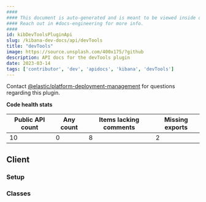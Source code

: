 ```yaml
---
####
#### This document is auto-generated and is meant to be viewed inside our experimental, new docs system.
#### Reach out in #docs-engineering for more info.
####
id: kibDevToolsPluginApi
slug: /kibana-dev-docs/api/devTools
title: "devTools"
image: https://source.unsplash.com/400x175/?github
description: API docs for the devTools plugin
date: 2023-03-14
tags: ['contributor', 'dev', 'apidocs', 'kibana', 'devTools']
---
```




Contact [@elastic/platform-deployment-management](https://github.com/orgs/elastic/teams/platform-deployment-management) for questions regarding this plugin.

**Code health stats**

| Public API count  | Any count | Items lacking comments | Missing exports |
|-------------------|-----------|------------------------|-----------------|
| 10 | 0 | 8 | 2 |

## Client

### Setup
<DocDefinitionList data={[devToolsObj.client.setup]}/>

### Classes
<DocDefinitionList data={devToolsObj.client.classes}/>

